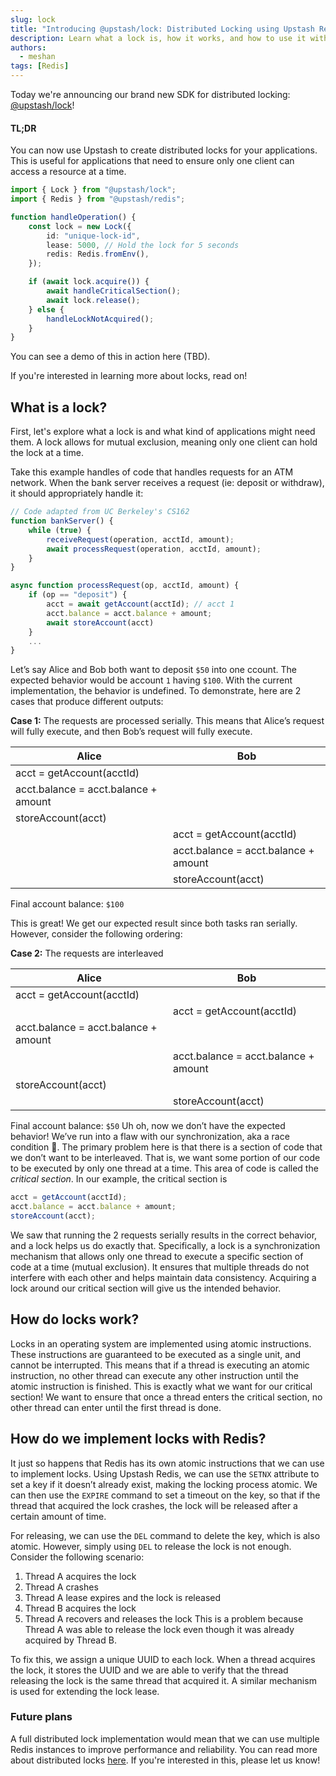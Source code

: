 ```yaml
---
slug: lock
title: "Introducing @upstash/lock: Distributed Locking using Upstash Redis"
description: Learn what a lock is, how it works, and how to use it with Upstash Redis for full stack applications.
authors:
  - meshan
tags: [Redis]
---
```


Today we're announcing our brand new SDK for distributed locking: [@upstash/lock](https://github.com/upstash/lock)!

#### TL;DR

You can now use Upstash to create distributed locks for your applications.
This is useful for applications that need to ensure only one client can access a resource at a time.

```typescript
import { Lock } from "@upstash/lock";
import { Redis } from "@upstash/redis";

function handleOperation() {
	const lock = new Lock({
		id: "unique-lock-id",
		lease: 5000, // Hold the lock for 5 seconds
		redis: Redis.fromEnv(),
	});

	if (await lock.acquire()) {
		await handleCriticalSection();
		await lock.release();
	} else {
		handleLockNotAcquired();
	}
}
```

You can see a demo of this in action here (TBD).

If you're interested in learning more about locks, read on!

## What is a lock?

First, let's explore what a lock is and what kind of applications might need them.
A lock allows for mutual exclusion, meaning only one client can hold the lock at a time.

Take this example handles of code that handles requests for an ATM network.
When the bank server receives a request (ie: deposit or withdraw), it should appropriately handle it:

```typescript
// Code adapted from UC Berkeley's CS162
function bankServer() {
	while (true) {
		receiveRequest(operation, acctId, amount);
		await processRequest(operation, acctId, amount);
	}
}

async function processRequest(op, acctId, amount) {
	if (op == "deposit") {
		acct = await getAccount(acctId); // acct 1
		acct.balance = acct.balance + amount;
		await storeAccount(acct)
	}
	...
}
```

Let’s say Alice and Bob both want to deposit `$50` into one ccount. The expected behavior would be account `1` having `$100`. With the current implementation, the behavior is undefined.
To demonstrate, here are 2 cases that produce different outputs:

**Case 1:** The requests are processed serially. This means that Alice’s request will fully execute, and then Bob’s request will fully execute.

| Alice                                | Bob                                  |
| ------------------------------------ | ------------------------------------ |
| acct = getAccount(acctId)            |                                      |
| acct.balance = acct.balance + amount |                                      |
| storeAccount(acct)                   |                                      |
|                                      | acct = getAccount(acctId)            |
|                                      | acct.balance = acct.balance + amount |
|                                      | storeAccount(acct)                   |

Final account balance: `$100`

This is great! We get our expected result since both tasks ran serially. However, consider the following ordering:

**Case 2:** The requests are interleaved

| Alice                                | Bob                                  |
| ------------------------------------ | ------------------------------------ |
| acct = getAccount(acctId)            |                                      |
|                                      | acct = getAccount(acctId)            |
| acct.balance = acct.balance + amount |                                      |
|                                      | acct.balance = acct.balance + amount |
| storeAccount(acct)                   |                                      |
|                                      | storeAccount(acct)                   |

Final account balance: `$50`
Uh oh, now we don’t have the expected behavior! We’ve run into a flaw with our synchronization,
aka a race condition 👻. The primary problem here is that there is a section of code that we don’t
want to be interleaved. That is, we want some portion of our code to be executed by only one thread
at a time. This area of code is called the _critical section_. In our example, the critical section is

```typescript
acct = getAccount(acctId);
acct.balance = acct.balance + amount;
storeAccount(acct);
```

We saw that running the 2 requests serially results in the correct behavior,
and a lock helps us do exactly that. Specifically, a lock is a synchronization mechanism that allows only
one thread to execute a specific section of code at a time (mutual exclusion). It ensures that multiple threads
do not interfere with each other and helps maintain data consistency. Acquiring a lock around our
critical section will give us the intended behavior.

## How do locks work?

Locks in an operating system are implemented using atomic instructions. These instructions are
guaranteed to be executed as a single unit, and cannot be interrupted. This means that if a thread
is executing an atomic instruction, no other thread can execute any other instruction until the atomic
instruction is finished. This is exactly what we want for our critical section! We want to ensure that
once a thread enters the critical section, no other thread can enter until the first thread is done.

## How do we implement locks with Redis?

It just so happens that Redis has its own atomic instructions that we can use to implement locks.
Using Upstash Redis, we can use the `SETNX` attribute to set a key if it doesn’t already exist, making
the locking process atomic. We can then use the `EXPIRE` command to set a timeout on the key, so that
if the thread that acquired the lock crashes, the lock will be released after a certain amount of time.

For releasing, we can use the `DEL` command to delete the key, which is also atomic. However, simply
using `DEL` to release the lock is not enough. Consider the following scenario:

1. Thread A acquires the lock
2. Thread A crashes
3. Thread A lease expires and the lock is released
4. Thread B acquires the lock
5. Thread A recovers and releases the lock
   This is a problem because Thread A was able to release the lock even though it was already acquired by Thread B.

To fix this, we assign a unique UUID to each lock. When a thread acquires the lock, it stores the UUID and we are
able to verify that the thread releasing the lock is the same thread that acquired it. A similar mechanism is used for
extending the lock lease.

### Future plans

A full distributed lock implementation would mean that we can use multiple Redis instances to improve
performance and reliability. You can read more about distributed locks [here](https://redis.io/docs/manual/patterns/distributed-locks).
If you're interested in this, please let us know!
